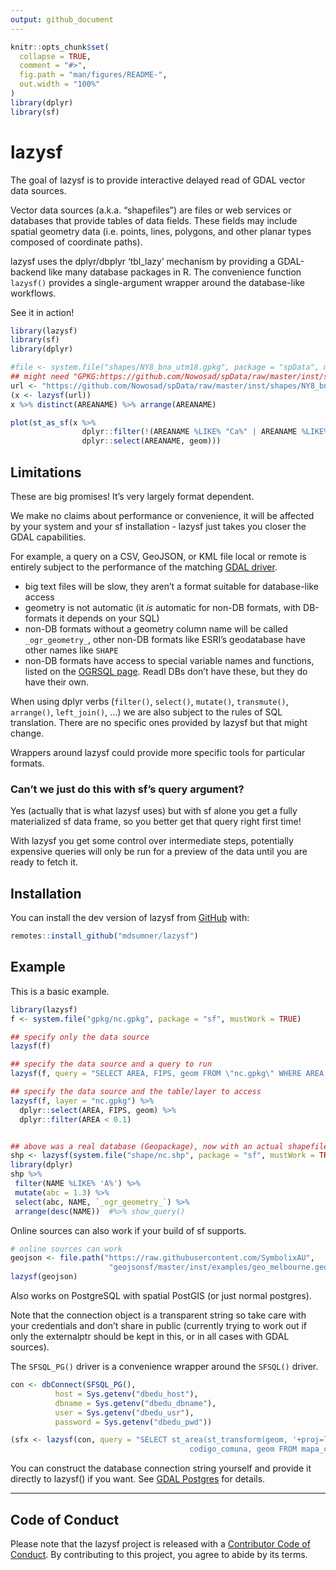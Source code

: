 ```yaml
---
output: github_document
---
```


<!-- README.md is generated from README.Rmd. Please edit that file -->

```r
knitr::opts_chunk$set(
  collapse = TRUE,
  comment = "#>",
  fig.path = "man/figures/README-",
  out.width = "100%"
)
library(dplyr)
library(sf)
```

# lazysf

<!-- badges: start -->
<!-- badges: end -->

The goal of lazysf is to provide interactive delayed read of GDAL vector data sources. 

Vector data sources (a.k.a. "shapefiles") are files or web services or databases that provide tables of data fields. These fields
may include spatial geometry data (i.e. points, lines, polygons, and other planar types composed of coordinate paths). 

lazysf uses the dplyr/dbplyr 'tbl_lazy' mechanism by providing a GDAL-backend like many database packages in R.  The convenience function `lazysf()` provides a single-argument wrapper around the database-like workflows. 

See it in action!

```r
library(lazysf)
library(sf)
library(dplyr)

#file <- system.file("shapes/NY8_bna_utm18.gpkg", package = "spData", mustWork = TRUE)
## might need "GPKG:https://github.com/Nowosad/spData/raw/master/inst/shapes/NY8_bna_utm18.gpkg"
url <- "https://github.com/Nowosad/spData/raw/master/inst/shapes/NY8_bna_utm18.gpkg"
(x <- lazysf(url))
x %>% distinct(AREANAME) %>% arrange(AREANAME) 

plot(st_as_sf(x %>% 
                dplyr::filter(!(AREANAME %LIKE% "Ca%" | AREANAME %LIKE% "Bi%")) %>% 
                dplyr::select(AREANAME, geom)))
```

## Limitations

These are big promises!  It's very largely format dependent.  

We make no claims about performance or convenience, it will be affected by your system and your sf installation - lazysf just takes you closer the GDAL capabilities. 

For example, a query on a CSV, GeoJSON, or KML file local or remote is entirely
subject to the performance of the matching [GDAL driver](https://gdal.org/drivers/vector/index.html).

* big text files will be slow, they aren't a format suitable for database-like access
* geometry is not automatic (it *is* automatic for non-DB formats, with DB-formats it depends on your SQL)
* non-DB formats without a geometry column name will be called `_ogr_geometry_`, other non-DB formats like
ESRI's geodatabase have other names like `SHAPE`
* non-DB formats have access to special variable names and functions, listed on the [OGRSQL page](https://gdal.org/user/ogr_sql_dialect.html). Readl DBs don't have these, but they do have their own. 

When using dplyr verbs (`filter()`, `select()`, `mutate()`, `transmute()`,
`arrange()`, `left_join()`, ...) we are also subject to the rules of SQL
translation. There are no specific ones provided by lazysf but that might
change.

Wrappers around lazysf could provide more specific tools for particular formats. 

### Can't we just do this with sf's query argument?

Yes (actually that is what lazysf uses) but with sf alone you get a fully
materialized sf data frame, so you better get that query right first time!

With lazysf you get some control over intermediate steps, potentially expensive
queries will only be run for a preview of the data until you are ready to fetch
it.

## Installation

You can install the dev version of lazysf from [GitHub](https://github.com/mdsumner/lazysf) with:

``` r
remotes::install_github("mdsumner/lazysf")
```

## Example

This is a basic example. 

```R
library(lazysf)
f <- system.file("gpkg/nc.gpkg", package = "sf", mustWork = TRUE)

## specify only the data source
lazysf(f)

## specify the data source and a query to run
lazysf(f, query = "SELECT AREA, FIPS, geom FROM \"nc.gpkg\" WHERE AREA < 0.1")

## specify the data source and the table/layer to access
lazysf(f, layer = "nc.gpkg") %>% 
  dplyr::select(AREA, FIPS, geom) %>% 
  dplyr::filter(AREA < 0.1)


## above was a real database (Geopackage), now with an actual shapefile
shp <- lazysf(system.file("shape/nc.shp", package = "sf", mustWork = TRUE))
library(dplyr)
shp %>%
 filter(NAME %LIKE% 'A%') %>%
 mutate(abc = 1.3) %>%
 select(abc, NAME, `_ogr_geometry_`) %>%
 arrange(desc(NAME))  #%>% show_query()
```

Online sources can also work if your build of sf supports. 

```r
# online sources can work
geojson <- file.path("https://raw.githubusercontent.com/SymbolixAU",
                      "geojsonsf/master/inst/examples/geo_melbourne.geojson")
lazysf(geojson)
```


Also works on PostgreSQL with spatial PostGIS (or just normal postgres).  

Note that the connection object is a transparent string so take care with your
credentials and don't share in public (currently trying to work out if only the
externalptr should be kept in this, or in all cases with GDAL sources).


The `SFSQL_PG()` driver is a convenience wrapper around the `SFSQL()` driver. 

```r
con <- dbConnect(SFSQL_PG(),
          host = Sys.getenv("dbedu_host"),
          dbname = Sys.getenv("dbedu_dbname"), 
          user = Sys.getenv("dbedu_usr"), 
          password = Sys.getenv("dbedu_pwd"))

(sfx <- lazysf(con, query = "SELECT st_area(st_transform(geom, '+proj=laea +lon_0=-68 +lat_0=-25')) / 1e6 AS sq_km, 
                                        codigo_comuna, geom FROM mapa_comunas WHERE codigo_region = '03'"))
```

You can construct the database connection string yourself and provide it
directly to lazysf() if you want. See [GDAL Postgres](https://gdal.org/drivers/vector/pg.html) 
for details.

---
## Code of Conduct

Please note that the lazysf project is released with a [Contributor Code of
Conduct](https://contributor-covenant.org/version/2/0/CODE_OF_CONDUCT.html). By
contributing to this project, you agree to abide by its terms.
